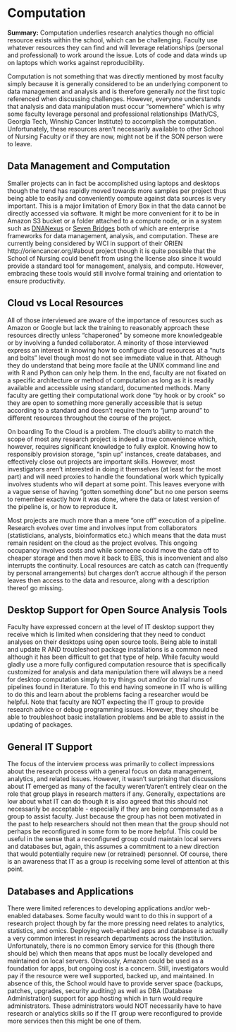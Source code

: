 # Computation

**Summary:** Computation underlies research analytics though no official resource exists within the school, which can be challenging. Faculty use whatever resources they can find and will leverage relationships (personal and professional) to work around the issue. Lots of code and data winds up on laptops which works against reproducibility.    

Computation is not something that was directly mentioned by most faculty simply because it is generally considered to be an underlying component to data management and analysis and is therefore generally *not* the first topic referenced when discussing challenges. However, everyone understands that analysis and data manipulation must occur "somewhere" which is why some faculty leverage personal and professional relationships (Math/CS, Georgia Tech, Winship Cancer Institute) to accomplish the computation. Unfortunately, these resources aren't necessarily available to other School of Nursing Faculty or if they are now, might not be if the SON person were to leave. 

## Data Management and Computation

Smaller projects can in fact be accomplished using laptops and desktops though the trend has rapidly moved towards more samples per project thus being able to easily and conveniently compute against data sources is very important. This is a major limitation of Emory Box in that the data cannot be directly accessed via software. It might be more convenient for it to be in Amazon S3 bucket or a folder attached to a compute node, or in a system such as [DNANexus](https://www.dnanexus.com/) or [Seven Bridges](https://www.sevenbridges.com/) both of which are enterprise frameworks for data management, analysis, and computation. These are currently being considered by WCI in support of their ORIEN http://oriencancer.org/#about  project though it is quite possible that the School of Nursing could benefit from using the license also since it would provide a standard tool for management, analysis, and compute. However, embracing these tools would still involve formal training and orientation to ensure productivity. 

## Cloud vs Local Resources

All of those interviewed are aware of the importance of resources such as Amazon or Google but lack the training to reasonably approach these resources directly unless “chaperoned” by someone more knowledgeable or by involving a funded collaborator. A minority of those interviewed express an interest in knowing how to configure cloud resources at a "nuts and bolts" level though most do not see immediate value in that. Although they do understand that being more facile at the UNIX command line and with R and Python can only help them. In the end, faculty are not fixated on a specific architecture or method of computation as long as it is readily available and accessible using standard, documented methods. Many faculty are getting their computational work done "by hook or by crook" so they are open to something more generally accessible that is setup according to a standard and doesn't require them to "jump around" to different resources throughout the course of the project.  

On boarding To the Cloud is a problem. The cloud's ability to match the scope of most any research project is indeed a true convenience which, however, requires significant knowledge to fully exploit. Knowing how to responsibly provision storage, "spin up" instances, create databases, and effectively close out projects are important skills. However, most investigators aren't interested in doing it themselves (at least for the most part) and will need proxies to handle the foundational work which typically involves students who will depart at some point. This leaves everyone with a vague sense of having “gotten something done” but no one person seems to remember exactly how it was done, where the data or latest version of the pipeline is, or how to reproduce it. 

Most projects are much more than a mere "one off" execution of a pipeline. Research evolves over time and involves input from collaborators (statisticians, analysts, bioinformatics etc.) which means that the data must remain resident on the cloud as the project evolves. This ongoing occupancy involves costs and while someone could move the data off to cheaper storage and then move it back to EBS, this is inconvenient and also interrupts the continuity. Local resources are catch as catch can (frequently by personal arrangements) but charges don't accrue although if the person leaves then access to the data and resource, along with a description thereof go missing.


## Desktop Support for Open Source Analysis Tools

Faculty have expressed concern at the level of IT desktop support they receive which is limited when considering that they need to conduct analyses on their desktops using open source tools. Being able to install and update R AND troubleshoot package installations is a common need although it has been difficult to get that type of help. While faculty would gladly use a more fully configured computation resource that is specifically customized for analysis and data manipulation there will always be a need for desktop computation simply to try things out and/or do trial runs of pipelines found in literature. To this end having someone in IT who is willing to do this and learn about the problems facing a researcher would be helpful. Note that faculty are NOT expecting the IT group to provide research advice or debug programming issues. However, they should be able to troubleshoot basic installation problems and be able to assist in the updating of packages. 

## General IT Support

The focus of the interview process was primarily to collect impressions about the research process with a general focus on data management, analytics, and related issues. However, it wasn't surprising that discussions about IT emerged as many of the faculty weren't/aren't entirely clear on the role that group plays in research matters if any. Generally, expectations are low about what IT can do though it is also agreed that this should not necessarily be acceptable - especially if they are being compensated as a group to assist faculty. Just because the group has not been motivated in the past to help researchers should not then mean that the group should not perhaps be reconfigured in some form to be more helpful. This could be useful in the sense that a reconfigured group could maintain local servers and databases but, again, this assumes a commitment to a new direction that would potentially require new (or retrained) personnel. Of course, there is an awareness that IT as a group is receiving some level of attention at this point. 

## Databases and Applications

There were limited references to developing applications and/or web-enabled databases. Some faculty would want to do this in support of a research project though by far the more pressing need relates to analytics, statistics, and omics. Deploying web-enabled apps and database is actually a very common interest in research departments across the institution. Unfortunately, there is no common Emory service for this (though there should be) which then means that apps must be locally developed and maintained on local servers. Obviously, Amazon could be used as a foundation for apps, but ongoing cost is a concern. Still, investigators would pay if the resource were well supported, backed up, and maintained. In absence of this, the School would have to provide server space (backups, patches, upgrades, security auditing) as well as DBA (Database Administration) support for app hosting which in turn would require administrators. These administrators would NOT necessarily have to have research or analytics skills so if the IT group were reconfigured to provide more services then this might be one of them. 

